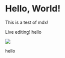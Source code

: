 
# Hello, World!

This is a test of mdx!

Live editing!
hello

<!-- ![Example Image](/images/sun.png) -->

<Image src={tree_sun.url} lqip={tree_sun.lqip}/>

hello